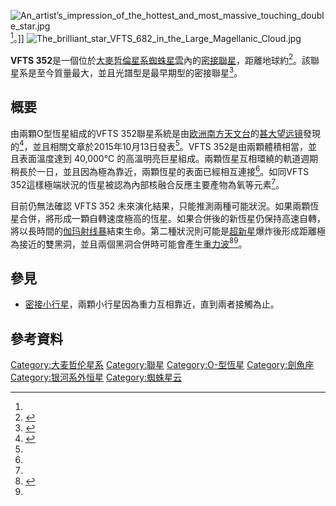 [[File:An_artist’s_impression_of_the_hottest_and_most_massive_touching_double_star.jpg|thumb]]<ref name='ESO binary'/>。]]
[[File:The_brilliant_star_VFTS_682_in_the_Large_Magellanic_Cloud.jpg|thumb]]

'''VFTS 352'''是一個位於[[大麥哲倫星系|大麥哲倫星系]][[蜘蛛星雲|蜘蛛星雲]]內的[[密接聯星|密接聯星]]，距離地球約{{convert|160000|ly|pc}}<ref name='ESO binary'>{{cite web |title=Final Kiss of Two Stars Heading for Catastrophe |url=http://www.eso.org/public/news/eso1540/ |date=15 October 2015 |work=EPB |accessdate=17 October 2015 |archive-date=2021-02-28 |archive-url=https://web.archive.org/web/20210228152123/https://www.eso.org/public/news/eso1540/ }}</ref>。該聯星系是至今質量最大，並且光譜型是最早期型的密接聯星<ref name="Almeida 2015">{{cite journal |title=DISCOVERY OF THE MASSIVE OVERCONTACT BINARY VFTS 352: EVIDENCE FOR ENHANCED INTERNAL MIXING |journal=The Astrophysical Journal |date=13 October 2015 |last=Almeida |first=L. A. |last2=Sana |first2=H. |last3=de Mink |first3=S. E. |last4=et al. |volume=812 |issue=2 |url=http://iopscience.iop.org/article/10.1088/0004-637X/812/2/102 |accessdate=2015-10-21 |archive-date=2019-08-30 |archive-url=https://web.archive.org/web/20190830184841/https://iopscience.iop.org/article/10.1088/0004-637X/812/2/102 |dead-url=no }}</ref>。

==概要==
由兩顆O型恆星組成的VFTS 352聯星系統是由[[欧洲南方天文台|欧洲南方天文台]]的[[甚大望远镜|甚大望远镜]]發現的<ref name='A Now'>{{cite news |url=http://astronomynow.com/2015/10/21/final-kiss-of-two-stars-heading-for-catastrophe/ |title=Final kiss of two stars heading for catastrophe |work=Astronomy Now |date=21 October 2015 |accessdate=2015-10-21 |archive-date=2015-10-22 |archive-url=https://web.archive.org/web/20151022144758/http://astronomynow.com/2015/10/21/final-kiss-of-two-stars-heading-for-catastrophe/ |dead-url=yes }}</ref>，並且相關文章於2015年10月13日發表<ref name="Almeida 2015"/>。VFTS 352是由兩顆體積相當，並且表面溫度達到 40,000°C 的高溫明亮巨星組成。兩顆恆星互相環繞的軌道週期稍長於一日，並且因為極為靠近，兩顆恆星的表面已經相互連接<ref name='A Now'/>。如同VFTS 352這樣極端狀況的恆星被認為內部核融合反應主要產物為氧等元素<ref name='A Now'/>。

目前仍無法確認 VFTS 352 未來演化結果，只能推測兩種可能狀況。如果兩顆恆星合併，將形成一顆自轉速度極高的恆星。如果合併後的新恆星仍保持高速自轉，將以長時間的[[伽玛射线暴|伽玛射线暴]]結束生命。第二種狀況則可能是[[超新星|超新星]]爆炸後形成距離極為接近的雙黑洞，並且兩個黑洞合併時可能會產生[[重力波_(相對論)|重力波]]<ref name="Reilly 2015">{{cite news |last=Reilly |first=Rachel |url=http://www.dailymail.co.uk/sciencetech/article-3282992/The-kiss-DEATH-Hottest-largest-double-star-discovered-form-black-holes.html |title=The kiss of Death: Hottest and largest ever double star system discovered - and it could be about to form a black hole |work=Daily Mail |location=UK |date=21 October 2015 |accessdate=2015-10-21 |archive-date=2015-10-21 |archive-url=https://web.archive.org/web/20151021221440/http://www.dailymail.co.uk/sciencetech/article-3282992/The-kiss-DEATH-Hottest-largest-double-star-discovered-form-black-holes.html }}</ref><ref name="Almeida 2015"/>。

==參見==
*[[密接小行星|密接小行星]]，兩顆小行星因為重力互相靠近，直到兩者接觸為止。

==參考資料==
{{reflist}}

{{Stars of Dorado}}

[[Category:大麦哲伦星系|Category:大麦哲伦星系]]
[[Category:聯星|Category:聯星]]
[[Category:O-型恆星|Category:O-型恆星]]
[[Category:劍魚座|Category:劍魚座]]
[[Category:银河系外恒星|Category:银河系外恒星]]
[[Category:蜘蛛星云|Category:蜘蛛星云]]